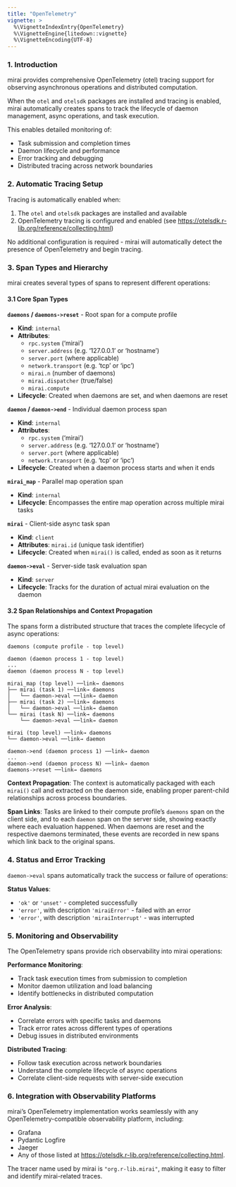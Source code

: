 ```yaml
---
title: "OpenTelemetry"
vignette: >
  %\VignetteIndexEntry{OpenTelemetry}
  %\VignetteEngine{litedown::vignette}
  %\VignetteEncoding{UTF-8}
---
```




### 1. Introduction

mirai provides comprehensive OpenTelemetry (otel) tracing support for observing asynchronous operations and distributed computation.

When the `otel` and `otelsdk` packages are installed and tracing is enabled, mirai automatically creates spans to track the lifecycle of daemon management, async operations, and task execution.

This enables detailed monitoring of:

- Task submission and completion times
- Daemon lifecycle and performance
- Error tracking and debugging
- Distributed tracing across network boundaries

### 2. Automatic Tracing Setup

Tracing is automatically enabled when:

1. The `otel` and `otelsdk` packages are installed and available
2. OpenTelemetry tracing is configured and enabled (see <https://otelsdk.r-lib.org/reference/collecting.html>)

No additional configuration is required - mirai will automatically detect the presence of OpenTelemetry and begin tracing.

### 3. Span Types and Hierarchy

mirai creates several types of spans to represent different operations:

#### 3.1 Core Span Types

**`daemons` / `daemons->reset`** - Root span for a compute profile

- **Kind**: `internal`
- **Attributes**:
  + `rpc.system` ('mirai')
  + `server.address` (e.g. '127.0.0.1' or 'hostname')
  + `server.port` (where applicable)
  + `network.transport` (e.g. 'tcp' or 'ipc')
  + `mirai.n` (number of daemons)
  + `mirai.dispatcher` (true/false)
  + `mirai.compute`
- **Lifecycle**: Created when daemons are set, and when daemons are reset

**`daemon` / `daemon->end`** - Individual daemon process span

- **Kind**: `internal` 
- **Attributes**:
  + `rpc.system` ('mirai')
  + `server.address` (e.g. '127.0.0.1' or 'hostname')
  + `server.port` (where applicable)
  + `network.transport` (e.g. 'tcp' or 'ipc')
- **Lifecycle**: Created when a daemon process starts and when it ends

**`mirai_map`** - Parallel map operation span

- **Kind**: `internal`
- **Lifecycle**: Encompasses the entire map operation across multiple mirai tasks

**`mirai`** - Client-side async task span

- **Kind**: `client`
- **Attributes**: `mirai.id` (unique task identifier)
- **Lifecycle**: Created when `mirai()` is called, ended as soon as it returns

**`daemon->eval`** - Server-side task evaluation span

- **Kind**: `server`
- **Lifecycle**: Tracks for the duration of actual mirai evaluation on the daemon

#### 3.2 Span Relationships and Context Propagation

The spans form a distributed structure that traces the complete lifecycle of async operations:

```
daemons (compute profile - top level)

daemon (daemon process 1 - top level)
...
daemon (daemon process N - top level)

mirai_map (top level) ──link→ daemons
├── mirai (task 1) ──link→ daemons
│   └── daemon->eval ──link→ daemon
├── mirai (task 2) ──link→ daemons
│   └── daemon->eval ──link→ daemon
└── mirai (task N) ──link→ daemons
    └── daemon->eval ──link→ daemon
    
mirai (top level) ──link→ daemons
└── daemon->eval ──link→ daemon

daemon->end (daemon process 1) ──link→ daemon
...
daemon->end (daemon process N) ──link→ daemon
daemons->reset ──link→ daemons
```

**Context Propagation**: The context is automatically packaged with each `mirai()` call and extracted on the daemon side, enabling proper parent-child relationships across process boundaries.

**Span Links**: Tasks are linked to their compute profile's `daemons` span on the client side, and to each `daemon` span on the server side, showing exactly where each evaluation happened. When daemons are reset and the respective daemons terminated, these events are recorded in new spans which link back to the original spans.

### 4. Status and Error Tracking

`daemon->eval` spans automatically track the success or failure of operations:

**Status Values**:

- `'ok'` or `'unset'` - completed successfully
- `'error'`, with description `'miraiError'` - failed with an error
- `'error'`, with description `'miraiInterrupt'` - was interrupted

### 5. Monitoring and Observability

The OpenTelemetry spans provide rich observability into mirai operations:

**Performance Monitoring**:

- Track task execution times from submission to completion
- Monitor daemon utilization and load balancing
- Identify bottlenecks in distributed computation

**Error Analysis**:

- Correlate errors with specific tasks and daemons
- Track error rates across different types of operations
- Debug issues in distributed environments

**Distributed Tracing**:

- Follow task execution across network boundaries
- Understand the complete lifecycle of async operations
- Correlate client-side requests with server-side execution

### 6. Integration with Observability Platforms

mirai's OpenTelemetry implementation works seamlessly with any OpenTelemetry-compatible observability platform, including:

- Grafana
- Pydantic Logfire
- Jaeger
- Any of those listed at <https://otelsdk.r-lib.org/reference/collecting.html>.

The tracer name used by mirai is `"org.r-lib.mirai"`, making it easy to filter and identify mirai-related traces.
